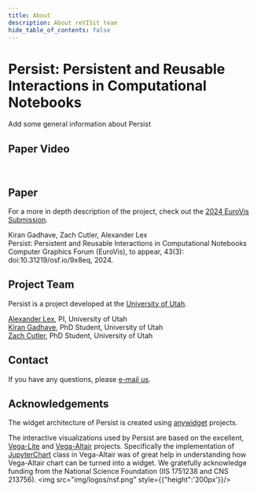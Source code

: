```yaml
---
title: About
description: About reVISit team
hide_table_of_contents: false
---
```



# Persist: Persistent and Reusable Interactions in Computational Notebooks

Add some general information about Persist

## Paper Video

<ReactPlayer playing controls url='https://github.com/visdesignlab/persist/assets/14944083/c6a9347b-7c93-4d0d-9e60-e10707578327
' />

<br/>


## Paper

For a more in depth description of the project, check out the [2024 EuroVis Submission](https://vdl.sci.utah.edu/publications/2024_eurovis_persist/). 

<Admonition type="info" icon="" title="">
    <div style={{margin:"-10px 0px -20px 10px"}}>
        Kiran Gadhave, Zach Cutler, Alexander Lex <br/>
        <a style={{fontWeight:"bold"}}href="https://sci.utah.edu/~vdl/papers/2024_eurovis_persist.pdf">Persist: Persistent and Reusable Interactions in Computational Notebooks</a><br/>
        Computer Graphics Forum (EuroVis), to appear, 43(3): doi:10.31219/osf.io/9x8eq, 2024.
    </div>
</Admonition>

## Project Team

Persist is a project developed at the [University of Utah](https://vdl.sci.utah.edu).

[Alexander Lex](https://vdl.sci.utah.edu/team/lex/), PI, University of Utah  
[Kiran Gadhave](https://www.kirangadhave.me/), PhD Student, University of Utah  
[Zach Cutler](https://vdl.sci.utah.edu/team/zcutler/), PhD Student, University of Utah  

## Contact

If you have any questions, please [e-mail us](mailto:alex@sci.utah.edu). 

## Acknowledgements

The widget architecture of Persist is created using [anywidget](https://github.com/manzt/anywidget) projects.

The interactive visualizations used by Persist are based on the excellent, [Vega-Lite](https://github.com/vega/vega-lite) and [Vega-Altair](https://github.com/altair-viz/altair) projects. Specifically the implementation of [JupyterChart](https://github.com/altair-viz/altair/blob/main/altair/jupyter/jupyter_chart.py) class in Vega-Altair was of great help in understanding how Vega-Altair chart can be turned into a widget. We gratefully acknowledge funding from the National Science Foundation (IIS 1751238 and CNS 213756).
<img src="img/logos/nsf.png" style={{"height":'200px'}}/> 